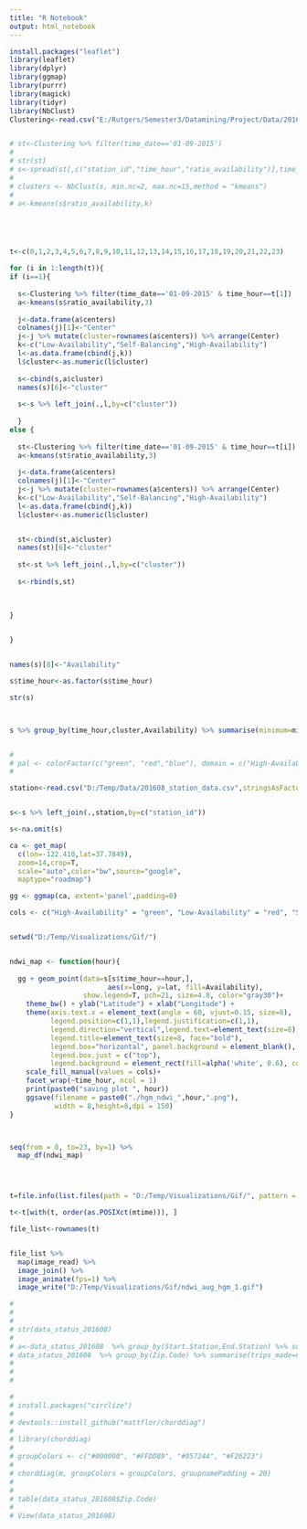 ---
title: "R Notebook"
output: html_notebook
---



```{r}


install.packages("leaflet")
library(leaflet)
library(dplyr)
library(ggmap)
library(purrr)
library(magick)
library(tidyr)
library(NbClust)
Clustering<-read.csv("E:/Rutgers/Semester3/Datamining/Project/Data/201608_201509_Avg_status_data.csv",stringsAsFactors = T)


# st<-Clustering %>% filter(time_date=='01-09-2015')
# 
# str(st)
# s<-spread(st[,c("station_id","time_hour","ratio_availability")],time_hour,ratio_availability)
#
# clusters <- NbClust(s, min.nc=2, max.nc=15,method = "kmeans")
# 
# a<-kmeans(s$ratio_availability,k)





t<-c(0,1,2,3,4,5,6,7,8,9,10,11,12,13,14,15,16,17,18,19,20,21,22,23)

for (i in 1:length(t)){
if (i==1){
  
  s<-Clustering %>% filter(time_date=='01-09-2015' & time_hour==t[1])
  a<-kmeans(s$ratio_availability,3)
  
  j<-data.frame(a$centers)
  colnames(j)[1]<-"Center"
  j<-j %>% mutate(cluster=rownames(a$centers)) %>% arrange(Center)
  k<-c("Low-Availability","Self-Balancing","High-Availability")
  l<-as.data.frame(cbind(j,k))
  l$cluster<-as.numeric(l$cluster)
  
  s<-cbind(s,a$cluster)
  names(s)[6]<-"cluster"
  
  s<-s %>% left_join(.,l,by=c("cluster")) 
  
  }
else {
  
  st<-Clustering %>% filter(time_date=='01-09-2015' & time_hour==t[i])
  a<-kmeans(st$ratio_availability,3)
  
  j<-data.frame(a$centers)
  colnames(j)[1]<-"Center"
  j<-j %>% mutate(cluster=rownames(a$centers)) %>% arrange(Center)
  k<-c("Low-Availability","Self-Balancing","High-Availability")
  l<-as.data.frame(cbind(j,k))
  l$cluster<-as.numeric(l$cluster)


  st<-cbind(st,a$cluster)
  names(st)[6]<-"cluster"
  
  st<-st %>% left_join(.,l,by=c("cluster"))  
  
  s<-rbind(s,st)
  
  
  
}


}


names(s)[8]<-"Availability"

s$time_hour<-as.factor(s$time_hour)

str(s)



s %>% group_by(time_hour,cluster,Availability) %>% summarise(minimum=min(ratio_availability),maximum=max(ratio_availability))


# 
# pal <- colorFactor(c("green", "red","blue"), domain = c("High-Availability", "Low-Availability","Self-Balancing"))
# 

station<-read.csv("D:/Temp/Data/201608_station_data.csv",stringsAsFactors = T)


s<-s %>% left_join(.,station,by=c("station_id"))

s<-na.omit(s)

```



```{r}

ca <- get_map(
  c(lon=-122.410,lat=37.7849),
  zoom=14,crop=T,
  scale="auto",color="bw",source="google",
  maptype="roadmap") 

gg <- ggmap(ca, extent='panel',padding=0) 

cols <- c("High-Availability" = "green", "Low-Availability" = "red", "Self-Balancing" = "blue")


setwd("D:/Temp/Visualizations/Gif/")


ndwi_map <- function(hour){
  
  gg + geom_point(data=s[s$time_hour==hour,], 
                        aes(x=long, y=lat, fill=Availability),
                  show.legend=T, pch=21, size=4.8, color="gray30")+ 
    theme_bw() + ylab("Latitude") + xlab("Longitude") +
    theme(axis.text.x = element_text(angle = 60, vjust=0.15, size=8),
          legend.position=c(1,1),legend.justification=c(1,1),
          legend.direction="vertical",legend.text=element_text(size=8),
          legend.title=element_text(size=8, face="bold"),
          legend.box="horizontal", panel.background = element_blank(),
          legend.box.just = c("top"), 
          legend.background = element_rect(fill=alpha('white', 0.6), colour = "gray30")) +
    scale_fill_manual(values = cols)+
    facet_wrap(~time_hour, ncol = 1)
    print(paste0("saving plot ", hour))
    ggsave(filename = paste0("./hgm_ndwi_",hour,".png"),
           width = 8,height=8,dpi = 150)
}



seq(from = 0, to=23, by=1) %>% 
  map_df(ndwi_map)




t=file.info(list.files(path = "D:/Temp/Visualizations/Gif/", pattern = "*.png", full.names = T))

t<-t[with(t, order(as.POSIXct(mtime))), ]

file_list<-rownames(t)


file_list %>% 
  map(image_read) %>% 
  image_join() %>% 
  image_animate(fps=1) %>% 
  image_write("D:/Temp/Visualizations/Gif/ndwi_aug_hgm_1.gif")

# 
# 
# 
# str(data_status_201608)
# 
# a<-data_status_201608  %>% group_by(Start.Station,End.Station) %>% summarise(trips_made=n()) %>% arrange(desc(trips_made)) 
# data_status_201608  %>% group_by(Zip.Code) %>% summarise(trips_made=n()) %>% arrange(desc(trips_made))
# 
# 
# 

# 
# install.packages("circlize")
# 
# devtools::install_github("mattflor/chorddiag")
# 
# library(chorddiag)
# 
# groupColors <- c("#000000", "#FFDD89", "#957244", "#F26223")
# 
# chorddiag(m, groupColors = groupColors, groupnamePadding = 20)
# 
# 
# table(data_status_201608$Zip.Code)
# 
# View(data_status_201608)

```

